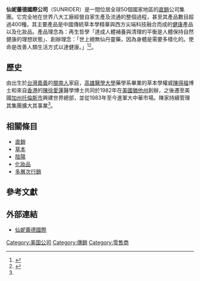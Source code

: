 
{{Infobox Company
| company_name = 仙妮蕾德
| company_logo =File:Sunrider.jpg
| company_type = [[私人公司|私人公司]]
| foundation   = 1982年
| founder     = [[陳得福|陳得福]]<br/>[[陳徐愛蓮|陳徐愛蓮]]
| location     = {{USA}}[[加州|加州]][[托倫斯_(加利福尼亞州)|托倫斯市]]
| area_served      = 全球
| industry   = [[直銷|直銷]]
| products     = Calli, Sun Breeze Oil, Sunfit, Fortune Delight, Vitashake, Vitataste, Conco, Quinary...
| revenue          = {{profit}} [[United_States_dollar|US$]] 800 億 (2012年)<ref>{{Cite web|url=https://onlinemlmcommunity.com/sunrider-international-product-review-their-top-20-products/|title=Sunrider International Product Review: Their Top 20 Products|author=GregBoudonck|date=2017-03-22|accessdate=2017-03-22|archive-date=2020-09-23|archive-url=https://web.archive.org/web/20200923165940/https://onlinemlmcommunity.com/sunrider-international-product-review-their-top-20-products/|dead-url=no}}</ref>
| operating_income = 
| net_income       =
| num_employees    = 
| parent           = 
| zip_code            = 
| telephone_no        = 
| slogan              = 
| capital             = 
| market_value        = 
| P/E ratio           = 
| earnings per share  = 
| Net asset value     = 
| accounting_period   = 
| major_shareholder   = 
| homepage         = [http://www.sunrider.com/Chs/Home.aspx 仙妮蕾德國際]
}}
'''仙妮蕾德國際公司'''（SUNRIDER）是一間位居全球50個國家地區的[[直銷|直銷]]公司集團。它完全地在世界八大工廠經營自家生產及流通的整個過程，甚至其產品數目超過400種。其主要產品是中國傳統草本學精華與西方尖端科技融合而成的[[健康|健康]]產品以及化妝品。產品理念為：再生哲學「達成人體補養與清理的平衡是人體保持自然健康的理想狀態」、創辦理念：「世上絕無仙丹靈藥，因為身體是需要多樣化的。使命是改善人類生活方式以達健康。」<ref name="#1">{{Cite web|url=https://bestcompany.com/mlm/company/sunrider/|title=The Best MLM Companies|author=bestcompany.com|date=2017-03-22|accessdate=2017-03-22|archive-url=https://web.archive.org/web/20160817013603/https://bestcompany.com/mlm/company/sunrider/|archive-date=2016-08-17|dead-url=yes}}</ref><ref>{{Cite web|url=http://www.hisally.com.tw/?p=78|title=再生哲理|author=http://www.hisally.com.tw|date=2017-03-22|accessdate=2017-03-22|archive-url=https://web.archive.org/web/20170323052710/http://www.hisally.com.tw/?p=78|archive-date=2017-03-23|dead-url=yes}}</ref>。

==歷史 ==
由出生於[[台灣|台灣]][[嘉義|嘉義]]的[[閩南人|閩南人]]家庭，[[高雄醫學大學|高雄醫學大學]]藥學系畢業的草本學權威[[陳得福|陳得福]]博士和來自[[香港|香港]]的[[陳徐愛蓮|陳徐愛蓮]]醫學博士共同於1982年在[[美國|美國]][[猶他州|猶他州]]創辦，之後遷至美國[[加州|加州]][[托倫斯_(加利福尼亞州)|托倫斯市]]興建世界總部，並從1983年至今進軍大中華市場。陳家持續管理其集團擴大其事業<ref name="#1"/>。

== 相關條目 ==
*[[直銷|直銷]]
*[[草本|草本]]
*[[陰陽|陰陽]]
*[[化妝品|化妝品]]
*[[多層次行銷|多層次行銷]]

== 參考文獻 ==
<div class="references-small">
<references/>
</div>

== 外部連結 ==
*[http://www.sunrider.com/Chs/Home.aspx 仙妮蕾德國際]{{Wayback|url=http://www.sunrider.com/Chs/Home.aspx |date=20131207143335 }}

[[Category:美国公司|Category:美国公司]]
[[Category:傳銷|Category:傳銷]]
[[Category:零售商|Category:零售商]]